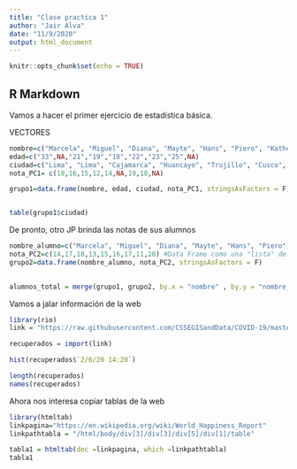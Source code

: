 ```yaml
---
title: "Clase practica 1"
author: "Jair Alva"
date: "11/9/2020"
output: html_document
---
```


```r
knitr::opts_chunk$set(echo = TRUE)
```

## R Markdown

Vamos a hacer el primer ejercicio de estadística básica.

VECTORES

```r

nombre=c("Marcela", "Miguel", "Diana", "Mayte", "Hans", "Piero", "Katherine", "Alejandra", "Naomi")
edad=c("33",NA,"21","19","18","22","23","25",NA)
ciudad=c("Lima", "Lima", "Cajamarca", "Huancayo", "Trujillo", "Cusco", "Lima", "Cusco", "Cajamarca")
nota_PC1= c(18,16,15,12,14,NA,19,10,NA)

grupo1=data.frame(nombre, edad, ciudad, nota_PC1, stringsAsFactors = F) 


table(grupo1$ciudad)
```

De pronto, otro JP brinda las notas de sus alumnos

```r
nombre_alumno=c("Marcela", "Miguel", "Diana", "Mayte", "Hans", "Piero", "Katherine", "Alejandra", "Naomi") 
nota_PC2=c(14,17,18,13,15,16,17,11,20) #Data Frame como una "lista" de vectores 
grupo2=data.frame(nombre_alumno, nota_PC2, stringsAsFactors = F)
 

alumnos_total = merge(grupo1, grupo2, by.x = "nombre" , by.y = "nombre_alumno")

```
Vamos a jalar información de la web

```r
library(rio)
link = "https://raw.githubusercontent.com/CSSEGISandData/COVID-19/master/archived_data/archived_time_series/time_series_2019-ncov-Recovered.csv"

recuperados = import(link)

hist(recuperados$`2/6/20 14:20`)

length(recuperados)
names(recuperados)
```

Ahora nos interesa copiar tablas de la web

```r
library(htmltab)
linkpagina="https://en.wikipedia.org/wiki/World_Happiness_Report"
linkpathtabla = "/html/body/div[3]/div[3]/div[5]/div[1]/table"

tabla1 = htmltab(doc =linkpagina, which =linkpathtabla)
tabla1

```

